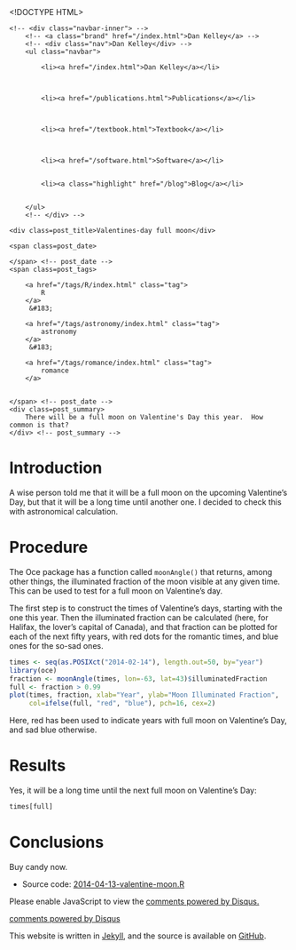 <!DOCTYPE HTML>
<html>
<head>
<link rel='stylesheet' type='text/css' href='/css/syntax.css' />
<link rel='stylesheet' type='text/css' href='/css/style.css' />
<meta charset="UTF-8">
<title>Valentines-day full moon</title>
</head>

<body>
<div class="navbar">
    <!-- <div class="navbar-inner"> -->
        <!-- <a class="brand" href="/index.html">Dan Kelley</a> -->
        <!-- <div class="nav">Dan Kelley</div> -->
        <ul class="navbar">
            
            <li><a href="/index.html">Dan Kelley</a></li>
            

            
            <li><a href="/publications.html">Publications</a></li>
            

            
            <li><a href="/textbook.html">Textbook</a></li>
            

            
            <li><a href="/software.html">Software</a></li>
            
            
            <li><a class="highlight" href="/blog">Blog</a></li>
            

        </ul>
        <!-- </div> -->
</div>

<div id="content">
    




<!-- <div class="span8"> -->

<div class=topnav>

<!-- | <a href='/blog'>Home</a> | -->

</div> <!-- topnav -->


<div class="page-header">

    <div class=post_title>Valentines-day full moon</div>
<!-- </div> --> <!-- span8 -->

<!-- <div class="span4"> -->

<div class=slug>
    <span class=post_date>
        
    </span> <!-- post_date -->
    <span class=post_tags>
        
        <a href="/tags/R/index.html" class="tag">
            R
        </a>
         &#183; 
        
        <a href="/tags/astronomy/index.html" class="tag">
            astronomy
        </a>
         &#183; 
        
        <a href="/tags/romance/index.html" class="tag">
            romance
        </a>
        
        
    </span> <!-- post_date -->
    <div class=post_summary>
        There will be a full moon on Valentine's Day this year.  How common is that?
    </div> <!-- post_summary -->
</div> <!-- slug ->

<!-- </div> -->
<!-- span4 -->
</div> <!-- page-header -->



# Introduction

A wise person told me that it will be a full moon on the upcoming Valentine's Day, but that it will be a long time until another one.  I decided to check this with astronomical calculation.

# Procedure

The Oce package has a function called ``moonAngle()`` that returns, among other things, the illuminated fraction of the moon visible at any given time.  This can be used to test for a full moon on Valentine's day.

The first step is to construct the times of Valentine's days, starting with the one this year.  Then the illuminated fraction can be calculated (here, for Halifax, the lover's capital of Canada), and that fraction can be plotted for each of the next fifty years, with red dots for the romantic times, and blue ones for the so-sad ones.

```r
times <- seq(as.POSIXct("2014-02-14"), length.out=50, by="year")
library(oce)
fraction <- moonAngle(times, lon=-63, lat=43)$illuminatedFraction
full <- fraction > 0.99
plot(times, fraction, xlab="Year", ylab="Moon Illuminated Fraction",
     col=ifelse(full, "red", "blue"), pch=16, cex=2)
```
Here, red has been used to indicate years with full moon on Valentine's Day, and sad blue otherwise.

# Results

Yes, it will be a long time until the next full moon on Valentine's Day:
```r
times[full]
```

# Conclusions

Buy candy now.

* Source code: [2014-04-13-valentine-moon.R](/assets/2014-02-13-valentine-moon.R)


<div id="disqus_thread"></div>
<script type="text/javascript">
/* * * CONFIGURATION VARIABLES: EDIT BEFORE PASTING INTO YOUR WEBPAGE * * */
var disqus_shortname = 'dankelleydalhousie'; // required: replace example with your forum shortname

/* * * DON'T EDIT BELOW THIS LINE * * */
(function() {
 var dsq = document.createElement('script'); dsq.type = 'text/javascript'; dsq.async = true;
 dsq.src = '//' + disqus_shortname + '.disqus.com/embed.js';
 (document.getElementsByTagName('head')[0] || document.getElementsByTagName('body')[0]).appendChild(dsq);
 })();
</script>
<noscript>Please enable JavaScript to view the <a href="http://disqus.com/?ref_noscript">comments powered by Disqus.</a></noscript>
<a href="http://disqus.com" class="dsq-brlink">comments powered by <span class="logo-disqus">Disqus</span></a>


</div>

<p class="footnote">This website is written in <a
href="http://jekyllrb.com">Jekyll</a>, and the source is available on <a
href="https://github.com/dankelley/dankelley.github.io">GitHub</a>.</p>

</body>
</html>

